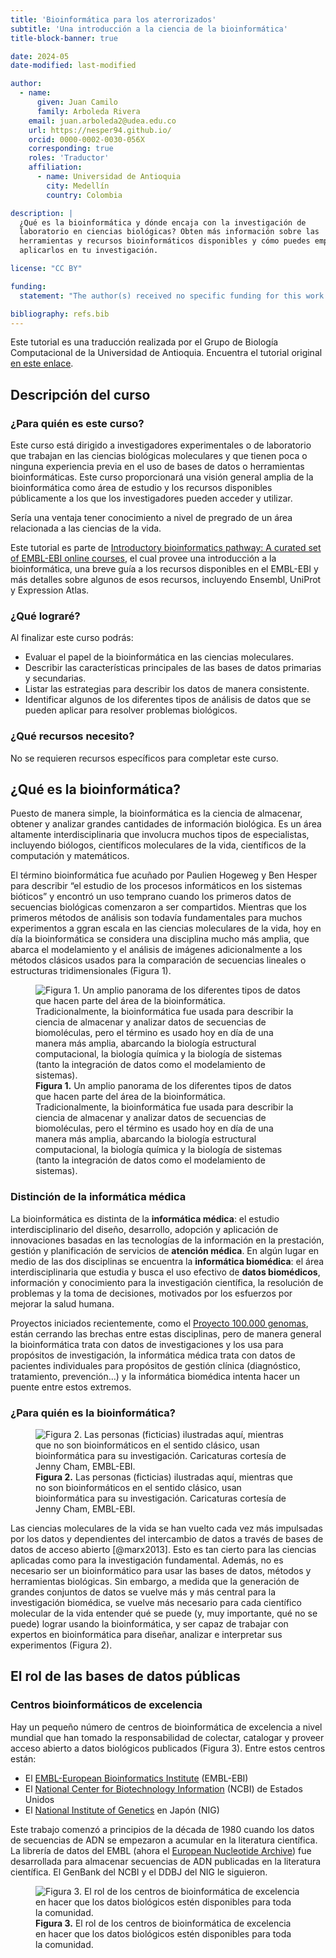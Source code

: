 ```yaml
---
title: 'Bioinformática para los aterrorizados'
subtitle: 'Una introducción a la ciencia de la bioinformática'
title-block-banner: true

date: 2024-05
date-modified: last-modified

author:
  - name:
      given: Juan Camilo
      family: Arboleda Rivera
    email: juan.arboleda2@udea.edu.co
    url: https://nesper94.github.io/
    orcid: 0000-0002-0030-056X
    corresponding: true
    roles: 'Traductor'
    affiliation:
      - name: Universidad de Antioquia
        city: Medellín
        country: Colombia

description: |
  ¿Qué es la bioinformática y dónde encaja con la investigación de
  laboratorio en ciencias biológicas? Obten más información sobre las
  herramientas y recursos bioinformáticos disponibles y cómo puedes empezar a
  aplicarlos en tu investigación.

license: "CC BY"

funding:
  statement: "The author(s) received no specific funding for this work."

bibliography: refs.bib
---
```


::: {.callout-note}
Este tutorial es una traducción realizada por el Grupo de Biología
Computacional de la Universidad de Antioquia. Encuentra el tutorial original
[en este enlace](https://www.ebi.ac.uk/training/online/courses/bioinformatics-terrified/).
:::

## Descripción del curso

### ¿Para quién es este curso?

Este curso está dirigido a investigadores experimentales o de laboratorio
que trabajan en las ciencias biológicas moleculares y que tienen poca o
ninguna experiencia previa en el uso de bases de datos o herramientas
bioinformáticas. Este curso proporcionará una visión general amplia de la
bioinformática como área de estudio y los recursos disponibles públicamente
a los que los investigadores pueden acceder y utilizar.

Sería una ventaja tener conocimiento a nivel de pregrado de un área
relacionada a las ciencias de la vida.

Este tutorial es parte de
[Introductory bioinformatics pathway: A curated set of EMBL-EBI online
courses](https://www.ebi.ac.uk/training/online/courses/introductory-bioinformatics-pathway/),
el cual provee una introducción a la bioinformática, una breve guía a los
recursos disponibles en el EMBL-EBI y más detalles sobre algunos de esos
recursos, incluyendo Ensembl, UniProt y Expression Atlas.

### ¿Qué lograré?

Al finalizar este curso podrás:

- Evaluar el papel de la bioinformática en las ciencias moleculares.
- Describir las características principales de las bases de datos primarias
  y secundarias.
- Listar las estrategias para describir los datos de manera consistente.
- Identificar algunos de los diferentes tipos de análisis de datos que se
  pueden aplicar para resolver problemas biológicos.

### ¿Qué recursos necesito?

No se requieren recursos específicos para completar este curso.

## ¿Qué es la bioinformática?

Puesto de manera simple, la bioinformática es la ciencia de almacenar,
obtener y analizar grandes cantidades de información biológica. Es un área
altamente interdisciplinaria que involucra muchos tipos de especialistas,
incluyendo biólogos, científicos moleculares de la vida, científicos de la
computación y matemáticos.

El término bioinformática fue acuñado por Paulien Hogeweg y Ben Hesper para
describir "el estudio de los procesos informáticos en los sistemas bióticos"
y encontró un uso temprano cuando los primeros datos de secuencias
biológicas comenzaron a ser compartidos. Mientras que los primeros métodos
de análisis son todavía fundamentales para muchos experimentos a ggran
escala en las ciencias moleculares de la vida, hoy en día la bioinformática
se considera una disciplina mucho más amplia, que abarca el modelamiento y
el análisis de imágenes adicionalmente a los métodos clásicos usados para la
comparación de secuencias lineales o estructuras tridimensionales (Figura
1).

![**Figura 1.** Un amplio panorama de los diferentes tipos de datos que
hacen parte del área de la bioinformática. Tradicionalmente, la
bioinformática fue usada para describir la ciencia de almacenar y analizar
datos de secuencias de biomoléculas, pero el término es usado hoy en día de
una manera más amplia, abarcando la biología estructural computacional, la
biología química y la biología de sistemas (tanto la integración de datos
como el modelamiento de sistemas).](https://www.ebi.ac.uk/training/online/courses/bioinformatics-terrified/wp-content/uploads/sites/4/2019/09/bx_terrified_fig_1_700px-696x522-1.jpg)

### Distinción de la informática médica

La bioinformática es distinta de la **informática médica**: el estudio
interdisciplinario del diseño, desarrollo, adopción y aplicación de
innovaciones basadas en las tecnologías de la información en la prestación,
gestión y planificación de servicios de **atención médica**. En algún lugar
en medio de las dos disciplinas se encuentra la **informática biomédica**:
el área interdisciplinaria que estudia y busca el uso efectivo de **datos
biomédicos**, información y conocimiento para la investigación científica,
la resolución de problemas y la toma de decisiones, motivados por los
esfuerzos por mejorar la salud humana.

Proyectos iniciados recientemente, como el [Proyecto 100.000
genomas](https://www.genomicsengland.co.uk/the-100000-genomes-project/#),
están cerrando las brechas entre estas disciplinas, pero de manera general
la bioinformática trata con datos de investigaciones y los usa para
propósitos de investigación, la informática médica trata con datos de
pacientes individuales para propósitos de gestión clínica (diagnóstico,
tratamiento, prevención...) y la informática biomédica intenta hacer un
puente entre estos extremos.

### ¿Para quién es la bioinformática?

![**Figura 2.** Las personas (ficticias) ilustradas aquí, mientras que no son
bioinformáticos en el sentido clásico, usan bioinformática para su
investigación. Caricaturas cortesía de Jenny Cham, EMBL-EBI.](https://www.ebi.ac.uk/training/online/courses/bioinformatics-terrified/wp-content/uploads/sites/4/2019/09/bx_terrified_fig_2_700px-1.jpg)

Las ciencias moleculares de la vida se han vuelto cada vez más impulsadas
por los datos y dependientes del intercambio de datos a través de bases de
datos de acceso abierto [@marx2013]. Esto es tan cierto para las ciencias
aplicadas como para la investigación fundamental. Además, no es necesario
ser un bioinformático para usar las bases de datos, métodos y herramientas
biológicas. Sin embargo, a medida que la generación de grandes conjuntos de
datos se vuelve más y más central para la investigación biomédica, se vuelve
más necesario para cada científico molecular de la vida entender qué se
puede (y, muy importante, qué no se puede) lograr usando la bioinformática,
y ser capaz de trabajar con expertos en bioinformática para diseñar,
analizar e interpretar sus experimentos (Figura 2).

## El rol de las bases de datos públicas

### Centros bioinformáticos de excelencia

Hay un pequeño número de centros de bioinformática de excelencia a nivel
mundial que han tomado la responsabilidad de colectar, catalogar y proveer
acceso abierto a datos biológicos publicados (Figura 3). Entre estos centros
están:

- El [EMBL-European Bioinformatics Institute](https://www.ebi.ac.uk/) (EMBL-EBI)
- El [National Center for Biotechnology
  Information](http://www.ncbi.nlm.nih.gov/) (NCBI) de Estados Unidos
- El [National Institute of Genetics](https://www.nig.ac.jp/nig/) en Japón
  (NIG)

Este trabajo comenzó a principios de la década de 1980 cuando los datos de
secuencias de ADN se empezaron a acumular en la literatura científica. La
librería de datos del EMBL (ahora el [European Nucleotide
Archive](https://www.ebi.ac.uk/ena)) fue desarrollada para almacenar
secuencias de ADN publicadas en la literatura científica. El GenBank del
NCBI y el DDBJ del NIG le siguieron.

![**Figura 3.** El rol de los centros de bioinformática de excelencia en
hacer que los datos biológicos estén disponibles para toda la
comunidad.](https://www.ebi.ac.uk/training/online/courses/bioinformatics-terrified/wp-content/uploads/sites/4/2019/09/bx_terrified_fig_3-689x516-1.jpg)

